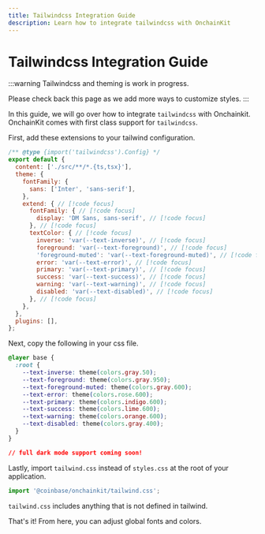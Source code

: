 ```yaml
---
title: Tailwindcss Integration Guide
description: Learn how to integrate tailwindcss with OnchainKit
---
```


# Tailwindcss Integration Guide

:::warning
Tailwindcss and theming is work in progress.

Please check back this page as we add more ways to customize styles.
:::

In this guide, we will go over how to integrate `tailwindcss` with Onchainkit. OnchainKit comes with first class support for `tailwindcss`.

First, add these extensions to your tailwind configuration.

```javascript title="tailwind.config.js"
/** @type {import('tailwindcss').Config} */
export default {
  content: ['./src/**/*.{ts,tsx}'],
  theme: {
    fontFamily: {
      sans: ['Inter', 'sans-serif'],
    },
    extend: { // [!code focus]
      fontFamily: { // [!code focus]
        display: 'DM Sans, sans-serif', // [!code focus]
      }, // [!code focus]
      textColor: { // [!code focus]
        inverse: 'var(--text-inverse)', // [!code focus]
        foreground: 'var(--text-foreground)', // [!code focus]
        'foreground-muted': 'var(--text-foreground-muted)', // [!code focus]
        error: 'var(--text-error)', // [!code focus]
        primary: 'var(--text-primary)', // [!code focus]
        success: 'var(--text-success)', // [!code focus]
        warning: 'var(--text-warning)', // [!code focus]
        disabled: 'var(--text-disabled)', // [!code focus]
      }, // [!code focus]
    },
  },
  plugins: [],
};
```

Next, copy the following in your css file.

```css
@layer base {
  :root {
    --text-inverse: theme(colors.gray.50);
    --text-foreground: theme(colors.gray.950);
    --text-foreground-muted: theme(colors.gray.600);
    --text-error: theme(colors.rose.600);
    --text-primary: theme(colors.indigo.600);
    --text-success: theme(colors.lime.600);
    --text-warning: theme(colors.orange.600);
    --text-disabled: theme(colors.gray.400);
  }
}

// full dark mode support coming soon!
```

Lastly, import `tailwind.css` instead of `styles.css` at the root of your application.

```javascript
import '@coinbase/onchainkit/tailwind.css';
```

`tailwind.css` includes anything that is not defined in tailwind.

That's it! From here, you can adjust global fonts and colors.
